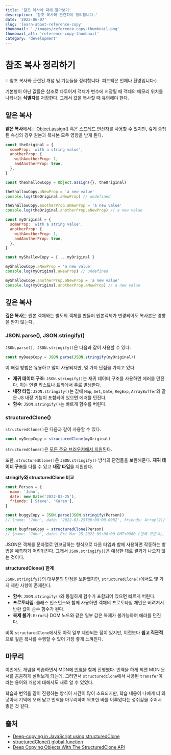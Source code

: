 ```yaml
---
title: '참조 복사에 대해 알아보기'
description: '참조 복사와 관련하여 정리합니다.'
date: '2023-06-07'
slug: 'learn-about-reference-copy'
thumbnail: './images/reference-copy-thumbnail.png'
thumbnail_alt: 'reference-copy-thumbnail'
category: 'development'
---
```


# 참조 복사 정리하기

<Callout>
  💡 참조 복사와 관련된 개념 및 기능들을 정리합니다. 피드백은 언제나 환영입니다:)
</Callout>

기본형이 아닌 값들은 참조로 다루어져 객체가 변수에 저장될 때 객체의 메모리 위치를 나타내는 **식별자**를 저장한다.
그래서 값을 복사할 때 유의해야 한다.

## 얕은 복사

**얕은 복사**에서는 [Object.assign()](https://developer.mozilla.org/ko/docs/Web/JavaScript/Reference/Global_Objects/Object/assign) 혹은 [스프레드 연산자](https://developer.mozilla.org/ko/docs/Web/JavaScript/Reference/Operators/Spread_syntax)를 사용할 수 있지만,
깊게 중첩된 속성의 경우 원본과 복사본 모두 영향을 받게 된다.

```js
const theOriginal = {
  someProp: 'with a string value',
  anotherProp: {
    withAnotherProp: 1,
    andAnotherProp: true,
  },
}

const theShallowCopy = Object.assign({}, theOriginal)

theShallowCopy.aNewProp = 'a new value'
console.log(theOriginal.aNewProp) // undefined

theShallowCopy.anotherProp.aNewProp = 'a new value'
console.log(theOriginal.anotherProp.aNewProp) // a new value
```

```js
const myOriginal = {
  someProp: 'with a string value',
  anotherProp: {
    withAnotherProp: 1,
    andAnotherProp: true,
  },
}

const myShallowCopy = { ...myOriginal }

myShallowCopy.aNewProp = 'a new value'
console.log(myOriginal.aNewProp) // undefined

myShallowCopy.anotherProp.aNewProp = 'a new value'
console.log(myOriginal.anotherProp.aNewProp) // a new value
```

## 깊은 복사

**깊은 복사**는 원본 객체와는 별도의 객체를 만들어 원본객체가 변경되어도 복사본은 영향을 받지 않는다.

### JSON.parse(), JSON.stringify()

`JSON.parse(), JSON.stringify()`은 다음과 같이 사용할 수 있다.

```js
const myDeepCopy = JSON.parse(JSON.stringify(myOriginal))
```

이 해결 방법은 유용하고 많이 사용되지만,
몇 가지 단점을 가지고 있다.

- **재귀 데이터 구조**: `JSON.stringify()`는 재귀 데이터 구조를 사용하면 에러를 던진다. 이는 연결 리스트나 트리에서 주로 발생한다.
- **내장 타입**: `JSON.stringify()`는 값에 `Map`, `Set`, `Date`, `RegExp`, `ArrayBuffer`와 같은 JS 내장 기능이 포함되어 있으면 에러를 던진다.
- **함수**: `JSON.stringify()`는 빠르게 함수를 버린다.

### structuredClone()

`structuredClone()`은 다음과 같이 사용할 수 있다.

```js
const myDeepCopy = structuredClone(myOriginal)
```

`structuredClone()`은 [모든 주요 브러우저에서 지원](https://caniuse.com/?search=structuredClone)된다.

또한, `structuredClone()`은 `JSON.stringify()` 방식의 단점들을 보완해준다.
**재귀 데이터 구조**를 다룰 수 있고 **내장 타입**을 지원한다.

**stringify와 structuredClone 비교**

```js
const Person = {
  name: 'John',
  date: new Date('2022-03-25'),
  friends: ['Steve', 'Karen'],
}

const buggyCopy = JSON.parse(JSON.stringify(Person))
// {name: 'John', date: '2022-03-25T00:00:00.000Z', friends: Array(2)}

const bugfreeCopy = structuredClone(Person)
// {name: 'John', date: Fri Mar 25 2022 09:00:00 GMT+0900 (한국 표준시), friends: Array(2)}
```

JSON은 객체를 문자열로 인코딩하는 형식으로 다른 타입과 함께 사용하면 작동하는 방법을 예측하기 어려워진다.
그래서 `JSON.stringify()`은 예상한 대로 결과가 나오지 않는 것이다.

**structuredClone() 한계**

`JSON.stringify()`의 대부분의 단점을 보완했지만,
`structuredClone()`에서도 몇 가지 제한 사항이 존재한다.

- **함수**: `JSON.stringify()`와 동일하게 함수가 포함되어 있으면 빠르게 버린다.
- **프로토타입**: 클래스 인스턴스와 함께 사용하면 객체의 프로토타입 체인은 버려져서 반환 값이 순수 함수가 된다.
- **복제 불가**: `Error`나 DOM 노드와 같은 일부 값은 복제가 불가능하여 에러를 던진다.

비록 `structuredClone`에서도 아직 일부 제한되는 점이 있지만,
이전보다 **쉽고 직관적**으로 깊은 복사를 수행할 수 있어 가장 좋게 느껴진다.

## 마무리

이번에도 개념을 학습하면서 MDN에 [번역](https://github.com/mdn/translated-content/pull/13592)을 함께 진행했다.
번역을 하게 되면 MDN 문서를 꼼꼼하게 살펴보게 되는데,
그러면서 `structuredClone`에서 사용된 `transfer`이라는 용어와 개념에 대해서도 새로 알 수 있었다.

학습과 번역을 같이 진행하는 방식이 시간이 많이 소요되지만,
학습 내용이 나에게 더 와닿아서 기억에 오래 남고 번역을 마무리하며 목표한 바를 이루었다는 성취감을 주어서 좋은 것 같다.

## 출처

- [Deep-copying in JavaScript using structuredClone](https://web.dev/structured-clone/)
- [structuredClone() global function](https://developer.mozilla.org/en-US/docs/Web/API/structuredClone)
- [Deep Copying Objects With The StructuredClone API](https://blog.openreplay.com/deep-copying-objects-with-the-structuredclone-api/)
